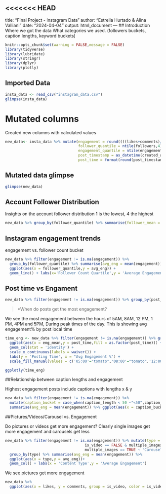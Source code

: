<<<<<<< HEAD
---
title: "Final Project - Instagram Data"
author: "Estrella Hurtado & Alina Valliani"
date: "2024-04-04"
output: html_document
---
## Introduction
Where we got the data
What categories we used. (followers buckets, caption lengths, keyword buckets)


```r
knitr::opts_chunk$set(warning = FALSE,message = FALSE)
library(tidyverse)
library(lubridate)
library(stringr)
library(dplyr)
library(plotly)
```

## Imported Data

```r
insta_data <- read_csv("instagram_data.csv")
glimpse(insta_data)
```


# Mutated columns
Created new columns with calculated values
```r
new_data<- insta_data %>% mutate(engagement = round((((likes+comments)/followers)*100),digits = 2),
                                 follower_quantile = ntile(followers,4),
                                 engagement_quantile = ntile(engagement,4),
                                 post_timestamp = as_datetime(created_at),
                                 post_time = format(round(post_timestamp,units = "hours"),format = "%H:%M"),caption_length = lengths(strsplit(caption, ' ')))

```

## Mutated data glimpse  
```r
glimpse(new_data)
```
## Account Follower Distribution
Insights on the account follower distribution 1 is the lowest, 4 the highest
```r
new_data %>% group_by(follower_quantile) %>% summarise(follower_mean = format(round(mean(followers),0),big.mark=','))
```


## Instagram engagement trends

engagement vs. follower count bucket
```r
new_data %>% filter(engagement != is.na(engagement)) %>% 
  group_by(follower_quantile) %>% summarise(avg_eng = mean(engagement)) %>% 
  ggplot(aes(x = follower_quantile,y = avg_eng)) +
  geom_line() + labs(x='Follower Count Quartile',y = 'Average Engagement')
```

## Post time vs Engament

```r
new_data %>% filter(engagement != is.na(engagement)) %>% group_by(post_time) %>% summarise(mean(engagement),n())
```

> *When do posts get the most engagement?

We see the most engagement between the hours of 5AM, 8AM, 12 PM, 1 PM, 4PM and 5PM, During peak times of the day. This is showing avg engagement% by post local time

```r
time_eng <- new_data %>% filter(engagement != is.na(engagement)) %>% group_by(post_time) %>% summarise(eng_mean = round(mean(engagement),1)) %>% 
  ggplot(aes(x = eng_mean,y = post_time,fill = as.factor(post_time))) +
  geom_col(stat = 'identity') +
  scale_x_continuous(labels = waiver()) +
  labs(y = 'Posting Time', x = "Avg Engagement %") +
  scale_fill_manual(values = c('05:00'="tomato",'08:00'="tomato",'12:00'="tomato",'13:00'="tomato",'16:00'="tomato",'17:00'="tomato"), guide = FALSE)

ggplotly(time_eng)
```

##Relationship between caption lengths and engagement

Highest engagement posts include captions with lengths x & y
```r
new_data %>% filter(engagement != is.na(engagement)) %>% 
  mutate(caption_bucket = case_when(caption_length < 50 ~"<50",caption_length >=50 & caption_length<100~"50-100",caption_length>=100 & caption_length < 150 ~ "100-150",caption_length>=150 & caption_length < 200 ~ "150-200",caption_length>=200 & caption_length < 250 ~ "200-250",caption_length>=250 & caption_length < 300 ~ "250-300",caption_length>=300 & caption_length < 350 ~ "300-350",caption_length > 350 ~"350+")) %>% group_by(caption_bucket) %>%
  summarise(avg_eng = mean(engagement)) %>% ggplot(aes(x = caption_bucket,y = avg_eng))+geom_point(size = 5) + labs(x = "Caption Length",y = "Average Engagement")+ scale_x_discrete(limits = c("<50","50-100","100-150","150-200","200-250","250-300","300-350","350+"))
```

##Pictures/Videos/Carousel vs. Engagement

Do pictures or videos get more engagement?
Clearly single images get more engagement and carousels get less

```r
new_data %>% filter(engagement != is.na(engagement)) %>% mutate(type = case_when(is_video == TRUE & multiple_images == FALSE ~"Video",
                                    is_video == FALSE & multiple_images == FALSE ~ "Picture",
                                    multiple_images == TRUE ~ "Carousel")) %>% 
  group_by(type) %>% summarise(avg_eng = mean(engagement)) %>% 
  ggplot(aes(x = type,y = avg_eng))+
  geom_col() + labs(x = 'Content Type',y = 'Average Engagement')
```

We see pictures get more engagement
```r
new_data %>% 
  ggplot(aes(x = likes, y = comments, group = is_video, color = is_video)) + geom_point() +scale_y_log10() + scale_x_log10() + scale_color_manual(name = "Type", labels = c("Picture", "Video"),values = c("blue","red"))
```
